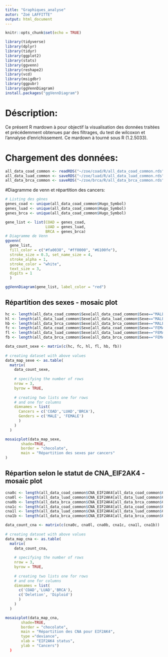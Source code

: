 ```yaml
---
title: "Graphiques_analyse"
autor: "Zoé LAFFITTE"
output: html_document
---
```


```r
knitr::opts_chunk$set(echo = TRUE)

library(tidyverse)
library(dplyr)
library(tidyr)
library(ggplot2)
library(stats)
library(ggvenn)
library(reshape2)
library(vcd)
library(msigdbr)
library(ggpubr)
library(ggVennDiagram)
install.packages("ggVennDiagram")
```

# Déscription:

Ce présent R mardown à pour objectif la visualisation des données traitées et précédemment obtenues par des filtrages, du test de wilcoxon et l'annalyse d'enrichissement.
Ce mardown à tourné sous R (1.2.5033).

# Chargement des données:
```r
all_data_coad_common <- readRDS("~/zoe/coad/R/all_data_coad_common.rds")
all_data_luad_common <- saveRDS("~/zoe/luad/R/all_data_luad_common.rds")
all_data_brca_common <- saveRDS("~/zoe/brca/R/all_data_brca_common.rds")
```

#Diagramme de venn et répartition des cancers:
```r
# Listing des gènes
genes_coad <- unique(all_data_coad_common$Hugo_Symbol)
genes_luad <- unique(all_data_coad_common$Hugo_Symbol)
genes_brca <- unique(all_data_coad_common$Hugo_Symbol)

gene_list <- list(COAD = genes_coad, 
                  LUAD = genes_luad, 
                  BRCA = genes_brca)
# Diagramme de Venn
ggvenn(
  gene_list, 
  fill_color = c("#fa0038", "#ff0000", "#6100fe"),
  stroke_size = 0.3, set_name_size = 4,
  stroke_alpha = 1,
  stroke_color = "white",
  text_size = 3,
  digits = 1
  )

ggVennDiagram(gene_list, label_color = "red") 
```

## Répartition des sexes - mosaic plot
```r
hc <- length(all_data_coad_common$Sexe[all_data_coad_common$Sexe=="MALE"])
hl <- length(all_data_luad_common$Sexe[all_data_luad_common$Sexe=="MALE"])
hb <- length(all_data_brca_common$Sexe[all_data_brca_common$Sexe=="MALE"])
fc <- length(all_data_coad_common$Sexe[all_data_coad_common$Sexe=="FEMALE"])
fl <- length(all_data_luad_common$Sexe[all_data_luad_common$Sexe=="FEMALE"])
fb <- length(all_data_brca_common$Sexe[all_data_brca_common$Sexe=="FEMALE"])

data_count_sexe <- matrix(c(hc, fc, hl, fl, hb, fb))
  
# creating dataset with above values
data_map_sexe <- as.table(
  matrix(
    data_count_sexe,
      
    # specifying the number of rows
    nrow = 3,
    byrow = TRUE,
      
    # creating two lists one for rows
    # and one for columns
    dimnames = list(
      Cancers = c('COAD','LUAD','BRCA'),
      Genders = c('MALE', 'FEMALE')
      )
    )
  )

mosaicplot(data_map_sexe,
       shade=TRUE,
       border = "chocolate",
       main = "Répartition des sexes par cancers"
)

```

## Répartion selon le statut de CNA_EIF2AK4 - mosaic plot
```r
cna0c <- length(all_data_coad_common$CNA_EIF2AK4[all_data_coad_common$CNA_EIF2AK4==0])
cna0l <- length(all_data_luad_common$CNA_EIF2AK4[all_data_luad_common$CNA_EIF2AK4==0])
cna0b <- length(all_data_brca_common$CNA_EIF2AK4[all_data_brca_common$CNA_EIF2AK4==0])
cna1c <- length(all_data_coad_common$CNA_EIF2AK4[all_data_coad_common$CNA_EIF2AK4==1])
cna1l <- length(all_data_luad_common$CNA_EIF2AK4[all_data_luad_common$CNA_EIF2AK4==1])
cna1b <- length(all_data_brca_common$CNA_EIF2AK4[all_data_brca_common$CNA_EIF2AK4==1])

data_count_cna <- matrix(c(cna0c, cna0l, cna0b, cna1c, cna1l, cna1b))
  
# creating dataset with above values
data_map_cna <- as.table(
  matrix(
    data_count_cna,
      
    # specifying the number of rows
    nrow = 3,
    byrow = TRUE,
      
    # creating two lists one for rows
    # and one for columns
    dimnames = list(
      c('COAD','LUAD','BRCA'),
      c('Deletion', 'Diploid')
      )
    )
  )

mosaicplot(data_map_cna,
       shade=TRUE,
       border = "chocolate",
       main = "Répartition des CNA pour EIF2AK4",
       type ="deviance",
       xlab = "EIF2AK4 status", 
       ylab = "Cancers")
  )
```
